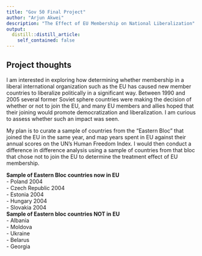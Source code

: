 ```yaml
---
title: "Gov 50 Final Project"
author: "Arjun Akwei"
description: "The Effect of EU Membership on National Liberalization"
output:
  distill::distill_article:
    self_contained: false
---
```




## Project thoughts

I am interested in exploring how determining whether membership in a liberal international organization such as the EU has caused new member countries to liberalize politically in a significant way. Between 1990 and 2005 several former Soviet sphere countries were making the decision of whether or not to join the EU, and many EU members and allies hoped that their joining would promote democratization and liberalization. I am curious to assess whether such an impact was seen. 

My plan is to curate a sample of countries from the "Eastern Bloc" that joined the EU in the same year, and map years spent in EU against their annual scores on the UN's Human Freedom Index. I would then conduct a difference in difference analysis using a sample of countries from that bloc that chose not to join the EU to determine the treatment effect of EU membership.

**Sample of Eastern Bloc countries now in EU**  
- Poland 2004  
- Czech Republic 2004  
- Estonia 2004  
- Hungary 2004  
- Slovakia 2004  
**Sample of Eastern bloc countries NOT in EU**  
- Albania  
- Moldova  
- Ukraine  
- Belarus  
- Georgia  

